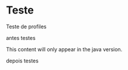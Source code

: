 # Teste

Teste de profiles

antes testes

::: {.content-visible when-profile="java"}
This content will only appear in the java version.
:::

depois testes